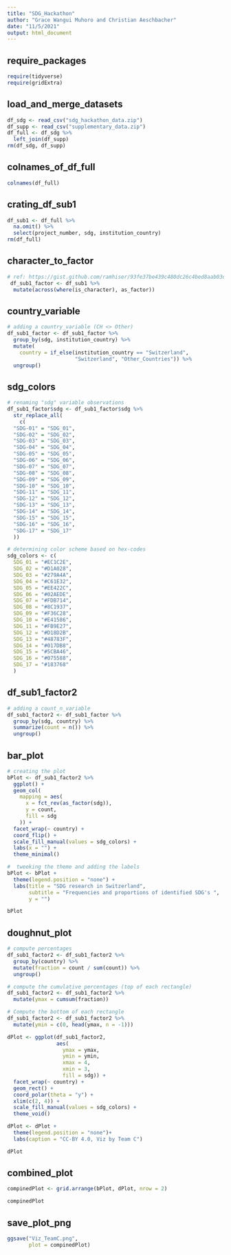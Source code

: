 ```yaml
---
title: "SDG_Hackathon"
author: "Grace Wangui Muhoro and Christian Aeschbacher"
date: "11/5/2021"
output: html_document
---
```


## require_packages
```r
require(tidyverse)
require(gridExtra)

```

## load_and_merge_datasets
```r
df_sdg <- read_csv("sdg_hackathon_data.zip")
df_supp <- read_csv("supplementary_data.zip")
df_full <- df_sdg %>%
  left_join(df_supp)
rm(df_sdg, df_supp)
```

## colnames_of_df_full
```r
colnames(df_full)

```

## crating_df_sub1
```r
df_sub1 <- df_full %>% 
  na.omit() %>% 
  select(project_number, sdg, institution_country)
rm(df_full)

```

## character_to_factor
```r
# ref: https://gist.github.com/ramhiser/93fe37be439c480dc26c4bed8aab03dd#gistcomment-3376653
 df_sub1_factor <- df_sub1 %>% 
  mutate(across(where(is_character), as_factor))

```

## country_variable
```r
# adding a country_variable (CH <> Other)
df_sub1_factor <- df_sub1_factor %>%
  group_by(sdg, institution_country) %>% 
  mutate(
    country = if_else(institution_country == "Switzerland",
                      "Switzerland", "Other_Countries")) %>% 
  ungroup()

```

## sdg_colors
```r
# renaming "sdg" variable observations
df_sub1_factor$sdg <- df_sub1_factor$sdg %>%
  str_replace_all(
    c(
  "SDG-01" = "SDG_01", 
  "SDG-02" = "SDG_02", 
  "SDG-03" = "SDG_03", 
  "SDG-04" = "SDG_04", 
  "SDG-05" = "SDG_05", 
  "SDG-06" = "SDG_06", 
  "SDG-07" = "SDG_07", 
  "SDG-08" = "SDG_08", 
  "SDG-09" = "SDG_09", 
  "SDG-10" = "SDG_10", 
  "SDG-11" = "SDG_11", 
  "SDG-12" = "SDG_12", 
  "SDG-13" = "SDG_13", 
  "SDG-14" = "SDG_14", 
  "SDG-15" = "SDG_15", 
  "SDG-16" = "SDG_16", 
  "SDG-17" = "SDG_17"
  ))

# determining color scheme based on hex-codes
sdg_colors <- c(
  SDG_01 = "#EC1C2E", 
  SDG_02 = "#D1A028", 
  SDG_03 = "#279A4A", 
  SDG_04 = "#C61E32", 
  SDG_05 = "#EE422C", 
  SDG_06 = "#02AEDE", 
  SDG_07 = "#FDB714", 
  SDG_08 = "#8C1937", 
  SDG_09 = "#F36C28", 
  SDG_10 = "#E41586", 
  SDG_11 = "#FB9E27", 
  SDG_12 = "#D18D2B", 
  SDG_13 = "#48783F", 
  SDG_14 = "#017DB8", 
  SDG_15 = "#5CBA46", 
  SDG_16 = "#075588", 
  SDG_17 = "#183768"
  )

```

## df_sub1_factor2
```r
# adding a count_n_variable
df_sub1_factor2 <- df_sub1_factor %>% 
  group_by(sdg, country) %>%
  summarize(count = n()) %>% 
  ungroup()

```

## bar_plot
```r
# creating the plot
bPlot <- df_sub1_factor2 %>%
  ggplot() +
  geom_col(
    mapping = aes(
      x = fct_rev(as_factor(sdg)),
      y = count,
      fill = sdg
    )) +
  facet_wrap(~ country) +
  coord_flip() +
  scale_fill_manual(values = sdg_colors) +
  labs(x = "") +
  theme_minimal()

#  tweeking the theme and adding the labels
bPlot <- bPlot +
  theme(legend.position = "none") +
  labs(title = "SDG research in Switzerland",
       subtitle = "Frequencies and proportions of identified SDG's ",
       y = "")

bPlot

```

## doughnut_plot
```r
# compute percentages
df_sub1_factor2 <- df_sub1_factor2 %>%
  group_by(country) %>% 
  mutate(fraction = count / sum(count)) %>% 
  ungroup()

# compute the cumulative percentages (top of each rectangle)
df_sub1_factor2 <- df_sub1_factor2 %>% 
  mutate(ymax = cumsum(fraction))

# Compute the bottom of each rectangle
df_sub1_factor2 <- df_sub1_factor2 %>% 
  mutate(ymin = c(0, head(ymax, n = -1)))

dPlot <- ggplot(df_sub1_factor2, 
                aes(
                  ymax = ymax,
                  ymin = ymin,
                  xmax = 4, 
                  xmin = 3,
                  fill = sdg)) +
  facet_wrap(~ country) +
  geom_rect() +
  coord_polar(theta = "y") +
  xlim(c(2, 4)) +
  scale_fill_manual(values = sdg_colors) +
  theme_void() 

dPlot <- dPlot +
  theme(legend.position = "none")+
  labs(caption = "CC-BY 4.0, Viz by Team C")

dPlot

```

## combined_plot
```r
compinedPlot <- grid.arrange(bPlot, dPlot, nrow = 2)

compinedPlot

```

## save_plot_png
```r
ggsave("Viz_TeamC.png",
       plot = compinedPlot)

```















